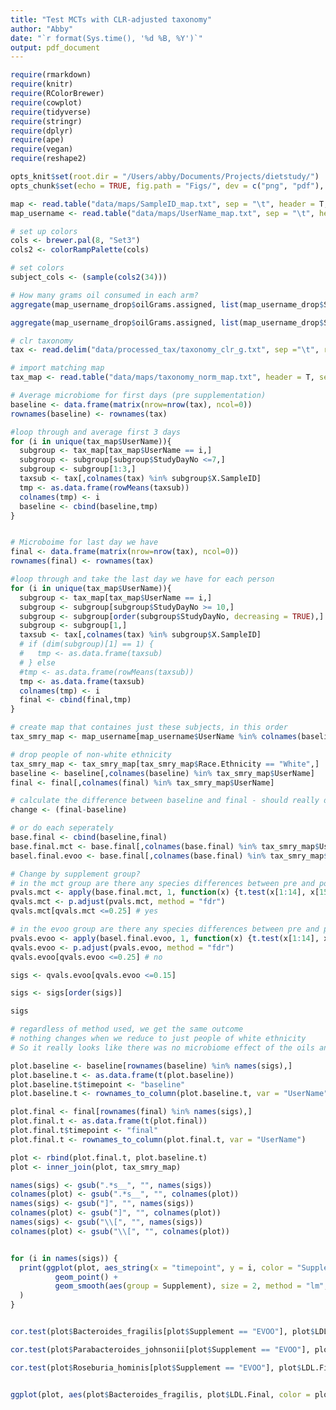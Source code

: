 ```yaml
---
title: "Test MCTs with CLR-adjusted taxonomy"
author: "Abby"
date: "`r format(Sys.time(), '%d %B, %Y')`"
output: pdf_document
---
```


```r

require(rmarkdown)
require(knitr)
require(RColorBrewer) 
require(cowplot)
require(tidyverse)
require(stringr)
require(dplyr)
require(ape)
require(vegan)
require(reshape2)

opts_knit$set(root.dir = "/Users/abby/Documents/Projects/dietstudy/")
opts_chunk$set(echo = TRUE, fig.path = "Figs/", dev = c("png", "pdf"), dpi = 300)

```

```r
map <- read.table("data/maps/SampleID_map.txt", sep = "\t", header = T, comment = "")
map_username <- read.table("data/maps/UserName_map.txt", sep = "\t", header = T, comment = "")

# set up colors
cols <- brewer.pal(8, "Set3")
cols2 <- colorRampPalette(cols)

# set colors
subject_cols <- (sample(cols2(34)))
```

```r

# How many grams oil consumed in each arm?
aggregate(map_username_drop$oilGrams.assigned, list(map_username_drop$Supplement), mean)

aggregate(map_username_drop$oilGrams.assigned, list(map_username_drop$Supplement), sd)

```



```r
# clr taxonomy
tax <- read.delim("data/processed_tax/taxonomy_clr_g.txt", sep ="\t", row.names = 1)

# import matching map
tax_map <- read.table("data/maps/taxonomy_norm_map.txt", header = T, sep = "\t", comment = "")

# Average microbiome for first days (pre supplementation)
baseline <- data.frame(matrix(nrow=nrow(tax), ncol=0))
rownames(baseline) <- rownames(tax)

#loop through and average first 3 days
for (i in unique(tax_map$UserName)){
  subgroup <- tax_map[tax_map$UserName == i,]
  subgroup <- subgroup[subgroup$StudyDayNo <=7,]
  subgroup <- subgroup[1:3,]
  taxsub <- tax[,colnames(tax) %in% subgroup$X.SampleID]
  tmp <- as.data.frame(rowMeans(taxsub))            
  colnames(tmp) <- i
  baseline <- cbind(baseline,tmp)
}


# Microboime for last day we have 
final <- data.frame(matrix(nrow=nrow(tax), ncol=0))
rownames(final) <- rownames(tax)

#loop through and take the last day we have for each person
for (i in unique(tax_map$UserName)){
  subgroup <- tax_map[tax_map$UserName == i,]
  subgroup <- subgroup[subgroup$StudyDayNo >= 10,]
  subgroup <- subgroup[order(subgroup$StudyDayNo, decreasing = TRUE),]
  subgroup <- subgroup[1,]
  taxsub <- tax[,colnames(tax) %in% subgroup$X.SampleID]
  # if (dim(subgroup)[1] == 1) {
  #   tmp <- as.data.frame(taxsub)
  # } else
  #tmp <- as.data.frame(rowMeans(taxsub))      
  tmp <- as.data.frame(taxsub)
  colnames(tmp) <- i
  final <- cbind(final,tmp)
}

# create map that containes just these subjects, in this order
tax_smry_map <- map_username[map_username$UserName %in% colnames(baseline),]

# drop people of non-white ethnicity
tax_smry_map <- tax_smry_map[tax_smry_map$Race.Ethnicity == "White",]
baseline <- baseline[,colnames(baseline) %in% tax_smry_map$UserName]
final <- final[,colnames(final) %in% tax_smry_map$UserName]

# calculate the difference between baseline and final - should really do this seperately as counts, then convert to clr.
change <- (final-baseline)

# or do each seperately
base.final <- cbind(baseline,final)
base.final.mct <- base.final[,colnames(base.final) %in% tax_smry_map$UserName[tax_smry_map$Supplement == "MCT"]]
basel.final.evoo <- base.final[,colnames(base.final) %in% tax_smry_map$UserName[tax_smry_map$Supplement == "EVOO"]]

```

```r

# Change by supplement group?
# in the mct group are there any species differences between pre and post?
pvals.mct <- apply(base.final.mct, 1, function(x) {t.test(x[1:14], x[15:28], paired = TRUE)$p.value})
qvals.mct <- p.adjust(pvals.mct, method = "fdr")
qvals.mct[qvals.mct <=0.25] # yes

# in the evoo group are there any species differences between pre and post?
pvals.evoo <- apply(basel.final.evoo, 1, function(x) {t.test(x[1:14], x[15:28], paired = TRUE)$p.value})
qvals.evoo <- p.adjust(pvals.evoo, method = "fdr")
qvals.evoo[qvals.evoo <=0.25] # no

sigs <- qvals.evoo[qvals.evoo <=0.15]

sigs <- sigs[order(sigs)]

sigs

# regardless of method used, we get the same outcome
# nothing changes when we reduce to just people of white ethnicity
# So it really looks like there was no microbiome effect of the oils any benefit from EVOO is not microbiome mediated

```


```r

plot.baseline <- baseline[rownames(baseline) %in% names(sigs),]
plot.baseline.t <- as.data.frame(t(plot.baseline))
plot.baseline.t$timepoint <- "baseline"
plot.baseline.t <- rownames_to_column(plot.baseline.t, var = "UserName")

plot.final <- final[rownames(final) %in% names(sigs),]
plot.final.t <- as.data.frame(t(plot.final))
plot.final.t$timepoint <- "final"
plot.final.t <- rownames_to_column(plot.final.t, var = "UserName")

plot <- rbind(plot.final.t, plot.baseline.t)
plot <- inner_join(plot, tax_smry_map)

names(sigs) <- gsub(".*s__", "", names(sigs))
colnames(plot) <- gsub(".*s__", "", colnames(plot))
names(sigs) <- gsub("]", "", names(sigs))
colnames(plot) <- gsub("]", "", colnames(plot))
names(sigs) <- gsub("\\[", "", names(sigs))
colnames(plot) <- gsub("\\[", "", colnames(plot))


for (i in names(sigs)) {
  print(ggplot(plot, aes_string(x = "timepoint", y = i, color = "Supplement")) +
          geom_point() +
          geom_smooth(aes(group = Supplement), size = 2, method = "lm", se = FALSE) 
  )
}



```

```r

cor.test(plot$Bacteroides_fragilis[plot$Supplement == "EVOO"], plot$LDL.Final[plot$Supplement == "EVOO"], method ="spearman", exact = F)

cor.test(plot$Parabacteroides_johnsonii[plot$Supplement == "EVOO"], plot$LDL.Final[plot$Supplement == "EVOO"], method ="spearman", exact = F)

cor.test(plot$Roseburia_hominis[plot$Supplement == "EVOO"], plot$LDL.Final[plot$Supplement == "EVOO"], method ="spearman", exact = F)


ggplot(plot, aes(plot$Bacteroides_fragilis, plot$LDL.Final, color = plot$Supplement)) + geom_smooth(method = "lm") + geom_point()

```
